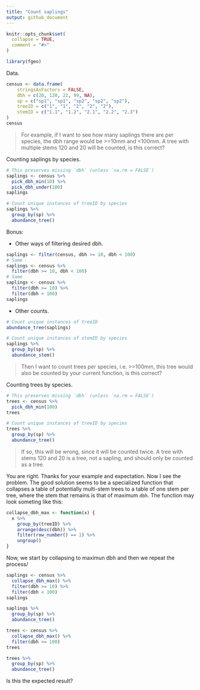 ```yaml
---
title: "Count saplings"
output: github_document
---
```


```r
knitr::opts_chunk$set(
  collapse = TRUE,
  comment = "#>"
)
```

```r
library(fgeo)
```

Data.

```r
census <- data.frame(
    stringsAsFactors = FALSE,
    dbh = c(20, 120, 22, 99, NA),
    sp = c("sp1", "sp1", "sp2", "sp2", "sp2"),
    treeID = c("1", "1", "2", "2", "2"),
    stemID = c("1.1", "1.2", "2.1", "2.2", "2.3")
)
census
```

> For example, if I want to see how many saplings there are per species, the
dbh range would be >=10mm and <100mm. A tree with multiple stems 120 and 20 will be counted, is this correct?

Counting saplings by species.

```r
# This preserves missing `dbh` (unless `na.rm = FALSE`)
saplings <- census %>% 
  pick_dbh_min(10) %>% 
  pick_dbh_under(100)
saplings

# Count unique instances of treeID by species
saplings %>% 
  group_by(sp) %>% 
  abundance_tree()
```

Bonus:

* Other ways of filtering desired dbh.

```r
saplings <- filter(census, dbh >= 10, dbh < 100)
# Same
saplings <- census %>% 
  filter(dbh >= 10, dbh < 100)
# Same
saplings <- census %>% 
  filter(dbh >= 10) %>% 
  filter(dbh < 100)
saplings
```

* Other counts.

```r
# Count unique instances of treeID
abundance_tree(saplings)

# Count unique instances of stemID by species
saplings %>% 
  group_by(sp) %>% 
  abundance_stem()
```

> Then I want to count trees per species, i.e. >=100mm, this tree would also be counted by your current function, is this correct?

Counting trees by species.

```r
# This preserves missing `dbh` (unless `na.rm = FALSE`)
trees <- census %>% 
  pick_dbh_min(100)
trees

# Count unique instances of treeID by species
trees %>% 
  group_by(sp) %>% 
  abundance_tree()
```

> If so, this will be wrong, since it will be counted twice. A tree with stems 120 and 20 is a tree, not a sapling, and should only be counted as a tree.

You are right. Thanks for your example and expectation. Now I see the problem. The good solution seems to be a specialized function that collapses a table of potentially multi-stem trees to a table of one stem per tree, where the stem that remains is that of maximum `dbh`. The function may look someting like this:

```r
collapse_dbh_max <- function(x) {
  x %>% 
    group_by(treeID) %>% 
    arrange(desc(dbh)) %>% 
    filter(row_number() == 1) %>% 
    ungroup()
}
```

Now, we start by collapsing to maximun dbh and then we repeat the process/

```r
saplings <- census %>% 
  collapse_dbh_max() %>% 
  filter(dbh >= 10) %>% 
  filter(dbh < 100)
saplings

saplings %>% 
  group_by(sp) %>% 
  abundance_tree()
```

```r
trees <- census %>% 
  collapse_dbh_max() %>% 
  filter(dbh >= 100)
trees

trees %>% 
  group_by(sp) %>% 
  abundance_tree()
```

Is this the expected result?
